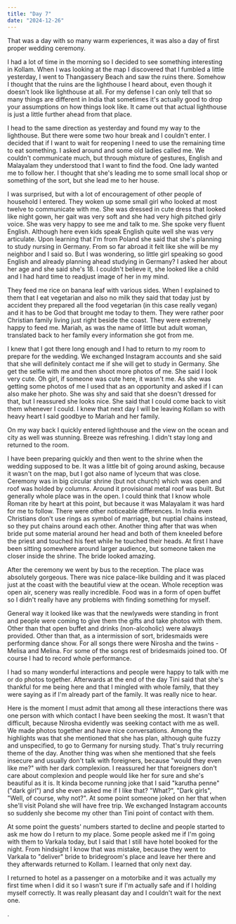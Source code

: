 ```yaml
---
title: "Day 7"
date: "2024-12-26"
---
```

That was a day with so many warm experiences, it was also a day of first proper wedding ceremony.

I had a lot of time in the morning so I decided to see something interesting in Kollam. When I was looking at the map I discovered that I fumbled a little yesterday, I went to Thangassery Beach and saw the ruins there. Somehow I thought that the ruins are the lighthouse I heard about, even though it doesn't look like lighthouse at all. For my defense I can only tell that so many things are different in India that sometimes it's actually good to drop your assumptions on how things look like. It came out that actual lighthouse is just a little further ahead from that place.

I head to the same direction as yesterday and found my way to the lighthouse. But there were some two hour break and I couldn't enter. I decided that if I want to wait for reopening I need to use the remaining time to eat something. I asked around and some old ladies called me. We couldn't communicate much, but through mixture of gestures, English and Malayalam they understood that I want to find the food. One lady wanted me to follow her. I thought that she's leading me to some small local shop or something of the sort, but she lead me to her house. 

I was surprised, but with a lot of encouragement of other people of household I entered. They woken up some small girl who looked at most twelve to communicate with me. She was dressed in cute dress that looked like night gown, her gait was very soft and she had very high pitched girly voice. She was very happy to see me and talk to me. She spoke very fluent English. Although here even kids speak English quite well she was very articulate. Upon learning that I'm from Poland she said that she's planning to study nursing in Germany. From so far abroad it felt like she will be my neighbor and I said so. But I was wondering, so little girl speaking so good English and already planning ahead studying in Germany? I asked her about her age and she said she's 18. I couldn't believe it, she looked like a child and I had hard time to readjust image of her in my mind. 

They feed me rice on banana leaf with various sides. When I explained to them that I eat vegetarian and also no milk they said that today just by accident they prepared all the food vegetarian (in this case really vegan) and it has to be God that brought me today to them. They were rather poor Christian family living just right beside the coast. They were extremely happy to feed me. Mariah, as was the name of little but adult woman, translated back to her family every information she got from me.

I knew that I got there long enough and I had to return to my room to prepare for the wedding. We exchanged Instagram accounts and she said that she will definitely contact me if she will get to study in Germany. She get the selfie with me and then shoot more photos of me. She said I look very cute. Oh girl, if someone was cute here, it wasn't me. As she was getting some photos of me I used that as an opportunity and asked if I can also make her photo. She was shy and said that she doesn't dressed for that, but I reassured she looks nice. She said that I could come back to visit them whenever I could. I knew that next day I will be leaving Kollam so with heavy heart I said goodbye to Mariah and her family. 

On my way back I quickly entered lighthouse and the view on the ocean and city as well was stunning. Breeze was refreshing. I didn't stay long and returned to the room. 

I have been preparing quickly and then went to the shrine when the wedding supposed to be. It was a little bit of going around asking, because it wasn't on the map, but I got also name of lyceum that was close. Ceremony was in big circular shrine (but not church) which was open and roof was holded by columns. Around it provisional metal roof was built. But generally whole place was in the open. I could think that I know whole Roman rite by heart at this point, but because it was Malayalam it was hard for me to follow. There were other noticeable differences. In India even Christians don't use rings as symbol of marriage, but nuptial chains instead, so they put chains around each other. Another thing after that was when bride put some material around her head and both of them kneeled before the priest and touched his feet while he touched their heads. At first I have been sitting somewhere around larger audience, but someone taken me closer inside the shrine. The bride looked amazing. 

After the ceremony we went by bus to the reception. The place was absolutely gorgeous. There was nice palace-like building and it was placed just at the coast with the beautiful view at the ocean. Whole reception was open air, scenery was really incredible. Food was in a form of open buffet so I didn't really have any problems with finding something for myself.

General way it looked like was that the newlyweds were standing in front and people were coming to give them the gifts and take photos with them. Other than that open buffet and drinks (non-alcoholic) were always provided. Other than that, as a intermission of sort, bridesmaids were performing dance show. For all songs there were Nirosha and the twins - Melisa and Melina. For some of the songs rest of bridesmaids joined too. Of course I had to record whole performance.

I had so many wonderful interactions and people were happy to talk with me or do photos together. Afterwards at the end of the day Tini said that she's thankful for me being here and that I mingled with whole family, that they were saying as if I'm already part of the family. It was really nice to hear. 

Here is the moment I must admit that among all these interactions there was one person with which contact I have been seeking the most. It wasn't that difficult, because Nirosha evidently was seeking contact with me as well. We made photos together and have nice conversations. Among the highlights was that she mentioned that she has plan, although quite fuzzy and unspecified, to go to Germany for nursing study. That's truly recurring theme of the day. Another thing was when she mentioned that she feels insecure and usually don't talk with foreigners, because "would they even like me?" with her dark complexion. I reassured her that foreigners don't care about complexion and people would like her for sure and she's beautiful as it is. It kinda become running joke that I said "karutha penne" ("dark girl") and she even asked me if I like that? "What?", "Dark girls", "Well, of course, why not?". At some point someone joked on her that when she'll visit Poland she will have free trip. We exchanged Instagram accounts so suddenly she become my other than Tini point of contact with them. 

At some point the guests' numbers started to decline and people started to ask me how do I return to my place. Some people asked me if I'm going with them to Varkala today, but I said that I still have hotel booked for the night. From hindsight I know that was mistake, because they went to Varkala to "deliver" bride to bridegroom's place and leave her there and they afterwards returned to Kollam. I learned that only next day.

I returned to hotel as a passenger on a motorbike and it was actually my first time when I did it so I wasn't sure if I'm actually safe and if I holding myself correctly. It was really pleasant day and I couldn't wait for the next one. 

. 

